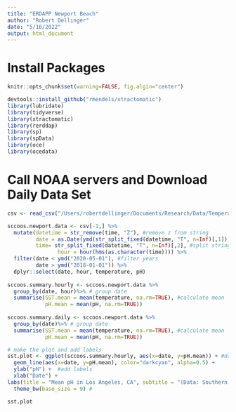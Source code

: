```yaml
---
title: "ERDAPP Newport Beach"
author: "Robert Dellinger"
date: "5/16/2022"
output: html_document
---
```


# Install Packages 

```r
knitr::opts_chunk$set(warning=FALSE, fig.algin="center")

devtools::install_github("rmendels/xtractomatic")
library(lubridate)
library(tidyverse)
library(xtractomatic)
library(rerddap)
library(sp)
library(spData)
library(oce)
library(ocedata)
```

# Call NOAA servers and Download Daily Data Set

```r


csv <- read_csv("/Users/robertdellinger/Documents/Research/Data/Temperature_Data/sccoss.newportbeach.sst.pH.2018.2022.csv")

sccoos.newport.data <- csv[-1,] %>% 
  mutate(datetime = str_remove(time, "Z"), #remove z from string
         date = as.Date(ymd(str_split_fixed(datetime, "T", n=Inf)[,1])), #split string into date
         time= str_split_fixed(datetime, "T", n=Inf)[,2], #split string into time
                hour = hour(hms(as.character(time)))) %>% 
  filter(date < ymd("2020-05-01"), #filter years
         date > ymd("2018-01-01")) %>% 
  dplyr::select(date, hour, temperature, pH)
  
sccoos.summary.hourly <- sccoos.newport.data %>% 
  group_by(date, hour)%>% # group date
  summarise(SST.mean = mean(temperature, na.rm=TRUE), #calculate mean
            pH.mean = mean(pH, na.rm=TRUE))
  
sccoos.summary.daily <- sccoos.newport.data %>% 
  group_by(date)%>% # group date
  summarise(SST.mean = mean(temperature, na.rm=TRUE), #calculate mean
            pH.mean = mean(pH, na.rm=TRUE)) 

```



```r

# make the plot and add labels
sst.plot <- ggplot(sccoos.summary.hourly, aes(x=date, y=pH.mean)) + #date by mean sst
  geom_line(aes(x=date, y=pH.mean), color="darkcyan", alpha=0.5) +
  ylab("pH") +  #add labels
  xlab("Date") +
labs(title = "Mean pH in Los Angeles, CA", subtitle = "(Data: Southern California Coastal Ocean Observation Station, Newport Beach)") +
  theme_bw(base_size = 9) #

sst.plot

```

